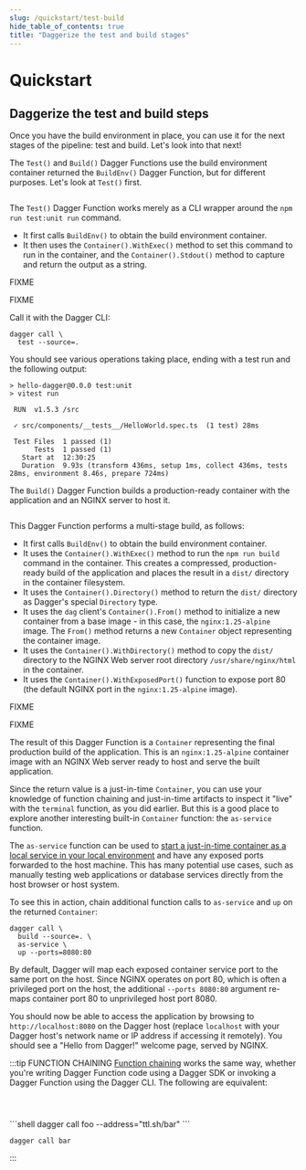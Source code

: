 ```yaml
---
slug: /quickstart/test-build
hide_table_of_contents: true
title: "Daggerize the test and build stages"
---
```


# Quickstart

## Daggerize the test and build steps

Once you have the build environment in place, you can use it for the next stages of the pipeline: test and build. Let's look into that next!

<Tabs groupId="language">
<TabItem value="Go">

The `Test()` and `Build()` Dagger Functions use the build environment container returned the `BuildEnv()` Dagger Function, but for different purposes. Let's look at `Test()` first.

```go file=./snippets/test/go/main.go
```

The `Test()` Dagger Function works merely as a CLI wrapper around the `npm run test:unit run` command.
- It first calls `BuildEnv()` to obtain the build environment container.
- It then uses the `Container().WithExec()` method to set this command to run in the container, and the `Container().Stdout()` method to capture and return the output as a string.
</TabItem>
<TabItem value="Python">

FIXME

</TabItem>
<TabItem value="TypeScript">

FIXME

</TabItem>
</Tabs>

Call it with the Dagger CLI:

```shell
dagger call \
  test --source=.
```

You should see various operations taking place, ending with a test run and the following output:

```
> hello-dagger@0.0.0 test:unit
> vitest run

 RUN  v1.5.3 /src

 ✓ src/components/__tests__/HelloWorld.spec.ts  (1 test) 28ms

 Test Files  1 passed (1)
      Tests  1 passed (1)
   Start at  12:30:25
   Duration  9.93s (transform 436ms, setup 1ms, collect 436ms, tests 28ms, environment 8.46s, prepare 724ms)
```

<Tabs groupId="language">
<TabItem value="Go">

The `Build()` Dagger Function builds a production-ready container with the application and an NGINX server to host it.

```go file=./snippets/build/go/main.go
```

This Dagger Function performs a multi-stage build, as follows:
- It first calls `BuildEnv()` to obtain the build environment container.
- It uses the `Container().WithExec()` method to run the `npm run build` command in the container. This creates a compressed, production-ready build of the application and places the result in a `dist/` directory in the container filesystem.
- It uses the `Container().Directory()` method to return the `dist/` directory as Dagger's special `Directory` type.
- It uses the `dag` client's `Container().From()` method to initialize a new container from a base image - in this case, the `nginx:1.25-alpine` image. The `From()` method returns a new `Container` object representing the container image.
- It uses the `Container().WithDirectory()` method to copy the `dist/` directory to the NGINX Web server root directory `/usr/share/nginx/html` in the container.
- It uses the `Container().WithExposedPort()` function to expose port 80 (the default NGINX port in the `nginx:1.25-alpine` image).
</TabItem>
<TabItem value="Python">

FIXME

</TabItem>
<TabItem value="TypeScript">

FIXME

</TabItem>
</Tabs>

The result of this Dagger Function is a `Container` representing the final production build of the application. This is an `nginx:1.25-alpine` container image with an NGINX Web server ready to host and serve the built application.

Since the return value is a just-in-time `Container`, you can use your knowledge of function chaining and just-in-time artifacts to inspect it "live" with the `terminal` function, as you did earlier. But this is a good place to explore another interesting built-in `Container` function: the `as-service` function.

The `as-service` function can be used to [start a just-in-time container as a local service in your local environment](../manuals/user/artifacts/consumption/384829-services.mdx) and have any exposed ports forwarded to the host machine. This has many potential use cases, such as manually testing web applications or database services directly from the host browser or host system.

To see this in action, chain additional function calls to `as-service` and `up` on the returned `Container`:

```shell
dagger call \
  build --source=. \
  as-service \
  up --ports=8080:80
```

By default, Dagger will map each exposed container service port to the same port on the host. Since NGINX operates on port 80, which is often a privileged port on the host, the additional `--ports 8080:80` argument re-maps container port 80 to unprivileged host port 8080.

You should now be able to access the application by browsing to `http://localhost:8080` on the Dagger host (replace `localhost` with your Dagger host's network name or IP address if accessing it remotely). You should see a "Hello from Dagger!" welcome page, served by NGINX.

:::tip FUNCTION CHAINING
[Function chaining](../manuals/user/functions/539201-chaining.mdx) works the same way, whether you're writing Dagger Function code using a Dagger SDK or invoking a Dagger Function using the Dagger CLI. The following are equivalent:

<Tabs groupId="language">
<TabItem value="Go">

```go file=./snippets/chain/go/main.go
```

</TabItem>
<TabItem value="Python">

```python file=./snippets/chain/python/__init__.py
```

</TabItem>
<TabItem value="TypeScript">

```typescript file=./snippets/chain/typescript/index.ts
```

</TabItem>
<TabItem value="Dagger CLI">
```shell
dagger call foo --address="ttl.sh/bar"
```

```shell
dagger call bar
```
</TabItem>
</Tabs>
:::
